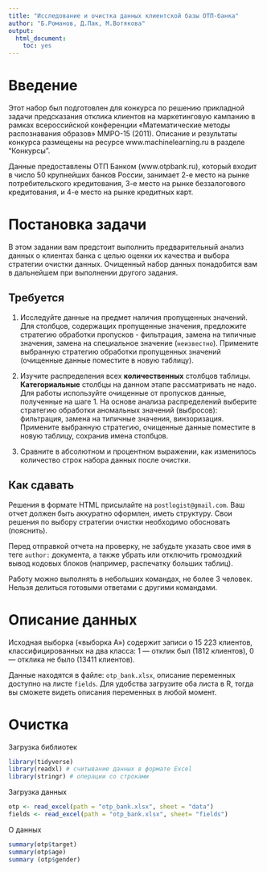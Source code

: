 ```yaml
---
title: "Исследование и очистка данных клиентской базы ОТП-банка"
author: "Б.Романов, Д.Пак, М.Вотякова"
output: 
  html_document: 
    toc: yes
---
```


# Введение

Этот набор был подготовлен для конкурса по решению прикладной задачи предсказания отклика клиентов на маркетинговую кампанию в рамках всероссийской конференции «Математические методы распознавания образов» ММРО-15 (2011). Описание и результаты конкурса  размещены на ресурсе www.machinelearning.ru в разделе "Конкурсы".

Данные предоставлены ОТП Банком (www.otpbank.ru), который входит в число 50 крупнейших банков России, занимает 2-е место на рынке потребительского кредитования, 3-е место на рынке беззалогового кредитования, и 4-е место на рынке кредитных карт.

# Постановка задачи

В этом задании вам предстоит выполнить предварительный анализ данных о клиентах банка с целью оценки их качества и выбора стратегии очистки данных. Очищенный набор данных понадобится вам в дальнейшем при выполнении другого задания.

## Требуется
  
  1. Исследуйте данные на предмет наличия пропущенных значений. Для столбцов, содержащих пропущенные значения, предложите стратегию обработки пропусков - фильтрация, замена на типичные значения, замена на специальное значение (`неизвестно`). Примените выбранную стратегию обработки пропущенных значений (очищенные данные поместите в новую таблицу).
  
  2. Изучите распределения всех **количественных** столбцов таблицы. **Категориальные** столбцы на данном этапе рассматривать не надо. Для работы используйте очищенные от пропусков данные, полученные на шаге 1. На основе анализа распределений выберите стратегию обработки аномальных значений (выбросов): фильтрация, замена на типичные значения, винзоризация. Примените выбранную стратегию, очищенные данные поместите в новую таблицу, сохранив имена столбцов.
  
  3. Сравните в абсолютном и процентном выражении, как изменилось количество строк набора данных после очистки.
  
## Как сдавать

Решения в формате HTML присылайте на `postlogist@gmail.com`. Ваш отчет должен быть аккуратно оформлен, иметь структуру. Свои решения по выбору стратегии очистки необходимо обосновать (пояснить). 

Перед отправкой отчета на проверку, не забудьте указать свое имя в теге `author:` документа, а также убрать или отключить громоздкий вывод кодовых блоков (например, распечатку больших таблиц).

Работу можно выполнять в небольших командах, не более 3 человек. Нельзя делиться готовыми ответами с другими командами.

# Описание данных

Исходная выборка («выборка А») содержит записи о 15 223 клиентов, классифицированных на два класса:
1 — отклик был (1812 клиентов),
0 — отклика не было (13411 клиентов).

Данные находятся в файле: `otp_bank.xlsx`, описание переменных доступно на листе `fields`. Для удобства загрузите оба листа в R, тогда вы сможете видеть описания переменных в любой момент.



# Очистка

Загрузка библиотек
```r
library(tidyverse)
library(readxl) # считывание данных в формате Excel
library(stringr) # операции со строками
```

Загрузка данных

```r
otp <- read_excel(path = "otp_bank.xlsx", sheet = "data")
fields <- read_excel(path = "otp_bank.xlsx", sheet= "fields")

```


О данных

```r
summary(otp$target)
summary(otp$age)
summary (otp$gender)
```


